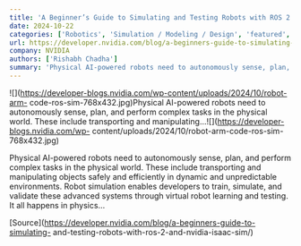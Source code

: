 ```yaml
---
title: 'A Beginner’s Guide to Simulating and Testing Robots with ROS 2 and NVIDIA Isaac Sim'
date: 2024-10-22
categories: ['Robotics', 'Simulation / Modeling / Design', 'featured', 'OpenUSD', 'ROS']
url: https://developer.nvidia.com/blog/a-beginners-guide-to-simulating-and-testing-robots-with-ros-2-and-nvidia-isaac-sim/
company: NVIDIA
authors: ['Rishabh Chadha']
summary: 'Physical AI-powered robots need to autonomously sense, plan, and perform complex tasks in the physical world. These include transporting and manipulating...'
---
```



![](https://developer-blogs.nvidia.com/wp-content/uploads/2024/10/robot-arm-
code-ros-sim-768x432.jpg)Physical AI-powered robots need to autonomously
sense, plan, and perform complex tasks in the physical world. These include
transporting and manipulating...![](https://developer-blogs.nvidia.com/wp-
content/uploads/2024/10/robot-arm-code-ros-sim-768x432.jpg)

Physical AI-powered robots need to autonomously sense, plan, and perform
complex tasks in the physical world. These include transporting and
manipulating objects safely and efficiently in dynamic and unpredictable
environments. Robot simulation enables developers to train, simulate, and
validate these advanced systems through virtual robot learning and testing. It
all happens in physics…

[Source](https://developer.nvidia.com/blog/a-beginners-guide-to-simulating-
and-testing-robots-with-ros-2-and-nvidia-isaac-sim/)


